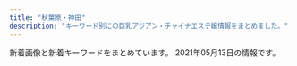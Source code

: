 ```yaml
---
title: "秋葉原・神田"
description: "キーワード別にの巨乳アジアン・チャイナエステ嬢情報をまとめました。"
---
```


新着画像と新着キーワードをまとめています。
2021年05月13日の情報です。

<DmmAffiliateIns />
<KeywordTable
  shops={
    [
    {
        "img_links": [
            "https://yumegokochi1.com/_src/49451690/tel.png",
            "https://yumegokochi1.com/_src/49451710/gettyimages-1124713982.jpg",
            "https://yumegokochi1.com/_src/49451804/9dfc3519-db15-4421-9d5a-72bca41cf758.jpg",
            "https://yumegokochi1.com/_src/49451751/s__37707790.jpg",
            "https://yumegokochi1.com/_src/49801147/1.jpg",
            "https://yumegokochi1.com/_src/49451762/9dfc3519-db15-4421-9d5a-72bca41cf758.jpg",
            "https://yumegokochi1.com/_src/55217503/426fd58b-9de8-45c4-a8e1-43f1d9723af9.jpg",
            "https://yumegokochi1.com/_src/55217509/1195bb54-42ae-4ce1-a948-abcf52be2a7c.jpg",
            "https://yumegokochi1.com/_src/49451712/gettyimages-1124713982.jpg",
            "https://yumegokochi1.com/_src/53271233/hinamatsuri.png",
            "https://yumegokochi1.com/_src/49451739/s__37322773.jpg",
            "https://yumegokochi1.com/_src/55217501/6990384c-3515-4833-8cda-d2f79c2cc75a.jpg",
            "https://yumegokochi1.com/_src/49451694/img20200920141422782540.png",
            "https://yumegokochi1.com/_src/49451725/img20200920211111185467.png",
            "https://yumegokochi1.com/_src/49800727/1.jpg",
            "https://yumegokochi1.com/_src/55217505/2c753258-4b4a-4436-bb01-dddebc1a6933.jpg",
            "https://yumegokochi1.com/_src/55217511/0c95e25e-714f-4694-8eef-4c2b56b7b26d.jpg",
            "https://yumegokochi1.com/_src/49451706/img20200921221149975618.png",
            "https://yumegokochi1.com/_src/49451698/img20200920211111185467.png",
            "https://yumegokochi1.com/_src/55217507/214f3b06-7a93-4435-b67c-653f20247784.jpg",
            "https://yumegokochi1.com/_src/49451708/img20200921221149975618.png",
            "https://yumegokochi1.com/_src/49451714/img20200920211111185467.png",
            "https://yumegokochi1.com/_src/49451704/img20200921221149975618.png"
        ],
        "station": "JR\u79cb\u8449\u539f\u99c5\u662d\u548c\u901a\u308a\u53e3",
        "keywords": {},
        "name": "\u30d1\u30f3\u30c0\u30de\u30c3\u30b5\u30fc\u30b8",
        "url": "https://yumegokochi1.com/"
    },
    {
        "name": "\u5922",
        "url": "http://yume-massage.info/",
        "keywords": {
            "86": 3,
            "C": 20,
            "E": 7,
            "87": 6,
            "88": 3,
            "84": 3,
            "D": 7,
            "85": 2
        },
        "station": "\u6d45\u8349\u6a4b\u99c5",
        "img_links": [
            "http://yume-massage.info/sp/img/tel.jpg",
            "http://yume-massage.info/sp/img/botton.jpg",
            "http://yume-massage.info/sp/img/cam.jpg",
            "http://yume-massage.info/sp/img/time.jpg",
            "http://yume-massage.info/sp/img/s6.jpg",
            "http://yume-massage.info/sp/img/add2.jpg",
            "http://yume-massage.info/img/st4.jpg",
            "http://yume-massage.info/img/r9.jpg",
            "http://yume-massage.info/img/s9.jpg",
            "http://yume-massage.info/img/st6.jpg",
            "http://yume-massage.info/img/s8.jpg",
            "http://yume-massage.info/sp/img/p-10.jpg",
            "http://yume-massage.info/img/s1.jpg",
            "http://yume-massage.info/sp/img/s4.jpg",
            "http://yume-massage.info/img/sta1.jpg",
            "http://yume-massage.info/sp/img/s7.jpg",
            "http://yume-massage.info/img/st06.jpg",
            "http://yume-massage.info/sp/img/s8.jpg",
            "http://yume-massage.info/img/head2.jpg",
            "http://yume-massage.info/sp/img/info.jpg",
            "http://yume-massage.info/img/st1.jpg",
            "http://yume-massage.info/sp/img/pc.jpg",
            "http://yume-massage.info/img/sta6.jpg",
            "http://yume-massage.info/sp/img/s10.jpg",
            "http://yume-massage.info/img/sta7.jpg",
            "http://yume-massage.info/img/s7.jpg",
            "http://yume-massage.info/sp/img/p-6.jpg",
            "http://yume-massage.info/sp/img/t-t.jpg",
            "http://yume-massage.info/img/nos.jpg",
            "http://yume-massage.info/img/st9.jpg",
            "http://yume-massage.info/img/s6.jpg",
            "http://yume-massage.info/sp/img/s1.jpg",
            "http://yume-massage.info/img/kan.jpg",
            "http://yume-massage.info/img/sta9.jpg",
            "http://yume-massage.info/img/xmas.png",
            "http://yume-massage.info/img/head.jpg",
            "http://yume-massage.info/sp/img/pic.jpg",
            "http://yume-massage.info/img/st10.jpg",
            "http://yume-massage.info/img/sta4.jpg",
            "http://yume-massage.info/sp/img/t-s.jpg",
            "http://yume-massage.info/sp/img/kan.jpg",
            "http://yume-massage.info/img/st2.jpg",
            "http://yume-massage.info/img/st3.jpg",
            "http://yume-massage.info/img/st8.jpg",
            "http://yume-massage.info/sp/img/p-9.jpg",
            "http://yume-massage.info/sp/img/t-r.jpg",
            "http://yume-massage.info/sp/img/s9.jpg",
            "http://yume-massage.info/img/mo.png",
            "http://yume-massage.info/sp/img/sys.jpg",
            "http://yume-massage.info/img/sta10.jpg",
            "http://yume-massage.info/sp/img/add.jpg",
            "http://yume-massage.info/sp/img/tit.jpg",
            "http://yume-massage.info/img/s10.jpg",
            "http://yume-massage.info/img/st5.jpg",
            "http://yume-massage.info/sp/img/t-o.jpg",
            "http://yume-massage.info/img/sta8.jpg",
            "http://yume-massage.info/img/st7.jpg",
            "http://yume-massage.info/sp/img/t-a.jpg",
            "http://yume-massage.info/img/botton.jpg",
            "http://yume-massage.info/img/s4.jpg"
        ]
    },
    {
        "station": "JR\u79cb\u8449\u539f\u99c5\u662d\u548c\u901a\u308a\u53e3",
        "name": "\u30e9\u30d6\u30ac\u30fc\u30c7\u30f3",
        "keywords": {
            "85": 2,
            "D": 12,
            "87": 6,
            "88": 2,
            "86": 4
        },
        "url": "http://www.lovegarden-s.info/",
        "img_links": [
            "http://www.lovegarden-s.info/photo/home/4141363521266.jpg",
            "http://www.lovegarden-s.info/photo/201504/1430403080602083079.jpg",
            "http://www.lovegarden-s.info/photo/home/8651455104921.jpg",
            "http://www.lovegarden-s.info/photo/home/9601430403087.jpg",
            "http://www.lovegarden-s.info/photo/201303/13635212582036100355.jpg",
            "http://www.lovegarden-s.info/photo/home/4831576458331.jpg",
            "http://www.lovegarden-s.info/photo/201602/14547356612012610027.jpg",
            "http://www.lovegarden-s.info/img/staff.png",
            "http://www.lovegarden-s.info/img/img2.png",
            "http://www.lovegarden-s.info/img/re2.png",
            "http://www.lovegarden-s.info/photo/201602/1455104915985663806.jpg",
            "http://www.lovegarden-s.info/img/pic_info.png",
            "http://www.lovegarden-s.info/img/top.png",
            "http://www.lovegarden-s.info/photo/home/9871580969716.jpg",
            "http://www.lovegarden-s.info/photo/home/8901454735680.jpg",
            "http://www.lovegarden-s.info/photo/201912/15764583101976861511.jpg",
            "http://www.lovegarden-s.info/img/link.png",
            "http://www.lovegarden-s.info/img/img1.png",
            "http://www.lovegarden-s.info/img/return.png",
            "http://www.lovegarden-s.info/img/info.png",
            "http://www.lovegarden-s.info/photo/202002/1580969705245014003.jpeg",
            "http://www.lovegarden-s.info/photo/202001/15796781601253232552.jpg",
            "http://www.lovegarden-s.info/photo/home/4781579678186.jpg"
        ]
    },
    {
        "name": "\u767e\u5408",
        "station": "JR\u795e\u7530\u99c5\u6771\u53e3",
        "url": "http://yuri.es-relax.info/",
        "keywords": {
            "86": 14,
            "88": 2,
            "D": 12
        },
        "img_links": [
            "http://yuri.es-relax.info/gals/riri1.jpg",
            "http://yuri.es-relax.info/images/info5.jpg",
            "http://yuri.es-relax.info/gals/yuki1.jpg",
            "http://yuri.es-relax.info/images/yuyu1.jpg",
            "http://yuri.es-relax.info/images/nao1.jpg",
            "http://yuri.es-relax.info/images/sayuri1.jpg",
            "http://yuri.es-relax.info/images/bg_header.jpg",
            "http://yuri.es-relax.info/gals/mimi1.jpg",
            "http://yuri.es-relax.info/images/nana1.jpg",
            "http://yuri.es-relax.info/images/hana1.jpg",
            "http://yuri.es-relax.info/images/info3.png"
        ]
    },
    {
        "keywords": {
            "86": 1,
            "C": 9,
            "85": 1,
            "87": 7,
            "88": 4,
            "89": 1,
            "84": 2
        },
        "img_links": [
            "http://genki-morix2.asia/img/st053.jpg",
            "http://genki-morix2.asia/img/a.png",
            "http://genki-morix2.asia/img/sta58.jpg",
            "http://genki-morix2.asia/img/i.png",
            "http://genki-morix2.asia/img/Q.png",
            "http://genki-morix2.asia/img/st019.jpg",
            "http://genki-morix2.asia/img/st24.jpg",
            "http://genki-morix2.asia/img/sta47.jpg",
            "http://genki-morix2.asia/img/st53.jpg",
            "http://genki-morix2.asia/img/st19.jpg",
            "http://genki-morix2.asia/img/sta54.jpg",
            "http://genki-morix2.asia/img/st47.jpg",
            "http://genki-morix2.asia/img/st30.jpg",
            "http://genki-morix2.asia/img/st55.jpg",
            "http://genki-morix2.asia/img/botton.png",
            "http://genki-morix2.asia/img/st54.jpg",
            "http://genki-morix2.asia/img/st58.jpg",
            "http://genki-morix2.asia/img/st16.jpg",
            "http://genki-morix2.asia/img/st52.jpg",
            "http://genki-morix2.asia/img/no-photo-newface.jpg"
        ],
        "name": "\u5143\u6c17\u30e2\u30ea\u30e2\u30ea",
        "url": "http://genki-morix2.asia/",
        "station": "JR\u795e\u7530\u99c5\u6771\u53e3"
    },
    {
        "keywords": {
            "88": 8,
            "86": 10,
            "85": 2,
            "E": 10,
            "87": 4,
            "D": 12,
            "F": 2,
            "C": 30
        },
        "url": "http://chou-massage.work/",
        "name": "\u8776",
        "station": "JR\u795e\u7530\u99c5\u897f\u53e3",
        "img_links": [
            "http://chou-massage.work/sp/img/fla-1.jpg",
            "http://chou-massage.work/img/sta3.jpg",
            "http://chou-massage.work/sp/img/sta3.jpg",
            "http://chou-massage.work/img/mo.png",
            "http://chou-massage.work/img/st14.jpg",
            "http://chou-massage.work/sp/img/st3.jpg",
            "http://chou-massage.work/img/st1.jpg",
            "http://chou-massage.work/sp/img/fla-3.jpg",
            "http://chou-massage.work/img/sta14.jpg",
            "http://chou-massage.work/img/nos.jpg",
            "http://chou-massage.work/img/sta1.jpg",
            "http://chou-massage.work/sp/img/botton.jpg",
            "http://chou-massage.work/sp/img/sta1.jpg",
            "http://chou-massage.work/img/sta12.jpg",
            "http://chou-massage.work/img/st2.jpg",
            "http://chou-massage.work/sp/img/sta16.jpg",
            "http://chou-massage.work/img/sta2.jpg",
            "http://chou-massage.work/sp/img/sta15.jpg",
            "http://chou-massage.work/sp/img/mo.png",
            "http://chou-massage.work/sp/img/fla-2.jpg",
            "http://chou-massage.work/img/fla-3.jpg",
            "http://chou-massage.work/img/st16.jpg",
            "http://chou-massage.work/sp/img/st12.jpg",
            "http://chou-massage.work/sp/img/st4.jpg",
            "http://chou-massage.work/img/st12.jpg",
            "http://chou-massage.work/sp/img/sta4.jpg",
            "http://chou-massage.work/sp/img/st2.jpg",
            "http://chou-massage.work/img/acc.jpg",
            "http://chou-massage.work/img/st3.jpg",
            "http://chou-massage.work/img/sta16.jpg",
            "http://chou-massage.work/img/sta15.jpg",
            "http://chou-massage.work/sp/img/sta2.jpg",
            "http://chou-massage.work/sp/img/st16.jpg",
            "http://chou-massage.work/img/botton.jpg",
            "http://chou-massage.work/img/fla-2.jpg",
            "http://chou-massage.work/sp/img/acc.jpg",
            "http://chou-massage.work/sp/img/sta12.jpg",
            "http://chou-massage.work/sp/img/st15.jpg",
            "http://chou-massage.work/img/fla-1.jpg",
            "http://chou-massage.work/img/sta4.jpg",
            "http://chou-massage.work/sp/img/nos.jpg",
            "http://chou-massage.work/sp/img/st1.jpg",
            "http://chou-massage.work/img/st15.jpg",
            "http://chou-massage.work/img/st4.jpg",
            "http://chou-massage.work/sp/img/sta14.jpg",
            "http://chou-massage.work/sp/img/st14.jpg"
        ]
    },
    {
        "keywords": {
            "E": 7,
            "C": 11,
            "D": 21
        },
        "name": "\u6c34\u306e\u604b",
        "img_links": [
            "https://mizuno-koi.com/wp-content/themes/este/img/top-img01a.png",
            "https://mizuno-koi.com/wp-content/uploads/2019/06/WechatIMG506.jpeg",
            "https://mizuno-koi.com/wp-content/uploads/2021/05/45678976mizunoko.jpg",
            "https://mizuno-koi.com/wp-content/uploads/2019/12/121mizunoko.jpg",
            "https://mizuno-koi.com/wp-content/uploads/2021/03/9876543mizunoko.jpg",
            "https://mizuno-koi.com/wp-content/uploads/2019/04/4567mizunoko.jpg",
            "https://mizuno-koi.com/wp-content/uploads/2020/01/211mizunoko.jpg",
            "https://mizuno-koi.com/wp-content/themes/este/img/tel_header.png",
            "https://mizuno-koi.com/wp-content/uploads/2021/03/32121mizunoko.jpg",
            "https://mizuno-koi.com/wp-content/themes/este/img/top-img02e.png",
            "https://mizuno-koi.com/wp-content/themes/este/img/2.jpg",
            "https://mizuno-koi.com/wp-content/themes/este/img/3.jpg",
            "https://mizuno-koi.com/wp-content/themes/este/img/tel_footer.png",
            "https://mizuno-koi.com/wp-content/themes/este/img/top-img01.png",
            "https://mizuno-koi.com/wp-content/uploads/2021/03/2111mizunoko.jpg",
            "https://mizuno-koi.com/wp-content/uploads/2021/03/WechatIMG485.jpeg",
            "https://mizuno-koi.com/wp-content/uploads/2019/12/21mizunoko.jpg",
            "https://mizuno-koi.com/wp-content/themes/este/img/top-img01b.png",
            "https://mizuno-koi.com/wp-content/themes/este/img/top-img04.png",
            "https://mizuno-koi.com/wp-content/uploads/2019/12/21897mizunoko.jpg",
            "https://mizuno-koi.com/wp-content/uploads/2021/05/897261iyashinoizumi.jpg",
            "https://mizuno-koi.com/wp-content/themes/este/img/4.jpg",
            "https://mizuno-koi.com/wp-content/uploads/2021/05/8761iyashinoizumi.jpg",
            "https://mizuno-koi.com/wp-content/uploads/2019/12/345678976mizunoko.jpg",
            "https://mizuno-koi.com/wp-content/themes/este/img/1.jpg",
            "https://mizuno-koi.com/wp-content/themes/este/img/call.png",
            "https://mizuno-koi.com/wp-content/themes/este/img/top-img03.png"
        ],
        "station": "JR\u795e\u7530\u99c5\u5357\u53e3",
        "url": "https://mizuno-koi.com/"
    },
    {
        "name": "COCORO",
        "url": "http://k-cocoro.co/",
        "keywords": {
            "E": 4,
            "D": 3,
            "G": 1
        },
        "img_links": [
            "http://k-cocoro.co/images/grande.jpg",
            "http://k-cocoro.co/images/right_bottom.png",
            "http://k-cocoro.co/images/g2.jpg",
            "http://k-cocoro.co/images/right_top.png",
            "http://k-cocoro.co/images/news_top.jpg",
            "http://k-cocoro.co/images/shishu_03.jpg",
            "http://k-cocoro.co/images/noimage.jpg",
            "http://k-cocoro.co/images/remo.jpg",
            "http://k-cocoro.co/images/shishu_02.jpg",
            "http://k-cocoro.co/images/tite-magazine.png",
            "http://k-cocoro.co/images/nei_03.png",
            "http://k-cocoro.co/images/pagetop.png",
            "http://k-cocoro.co/images/004.jpg",
            "http://k-cocoro.co/images/mail.png",
            "http://k-cocoro.co/images/shishu_01.jpg",
            "http://k-cocoro.co/images/gg1.jpg",
            "http://k-cocoro.co/images/003.jpg",
            "http://k-cocoro.co/images/girl_01.png",
            "http://k-cocoro.co/images/yu.jpg",
            "http://k-cocoro.co/images/ss.jpg",
            "http://k-cocoro.co/images/s2.jpg",
            "http://k-cocoro.co/images/girl_top.png",
            "http://k-cocoro.co/images/momo.jpg",
            "http://k-cocoro.co/images/girl_03.png",
            "http://k-cocoro.co/images/girlx_top.png",
            "http://k-cocoro.co/images/mya.jpg",
            "http://k-cocoro.co/images/001.jpg",
            "http://k-cocoro.co/images/nei_01.png",
            "http://k-cocoro.co/images/002.jpg",
            "http://k-cocoro.co/images/gg2.jpg",
            "http://k-cocoro.co/images/tite-staff.png"
        ],
        "station": "JR\u795e\u7530\u99c5\u6771\u53e3"
    },
    {
        "station": "JR\u795e\u7530\u99c5\u6771\u53e3",
        "keywords": {
            "85": 3,
            "84": 3,
            "86": 3,
            "83": 3
        },
        "name": "\u7652\u3057\u7a7a\u9593",
        "url": "http://iyashikukan.iyasi.me/",
        "img_links": [
            "http://iyashikukan.iyasi.me/images/staff_bj4.png",
            "http://iyashikukan.iyasi.me/images/top2.jpg",
            "http://iyashikukan.iyasi.me/images/ser3.jpg",
            "http://iyashikukan.iyasi.me/layer/images/top/top_01.jpg",
            "http://iyashikukan.iyasi.me/layer/images/top/top_08.png",
            "http://iyashikukan.iyasi.me/images/info.png",
            "http://iyashikukan.iyasi.me/layer/images/top/top_03.jpg",
            "http://iyashikukan.iyasi.me/images/s_info.png",
            "http://iyashikukan.iyasi.me/images/staff_01.jpg",
            "http://iyashikukan.iyasi.me/layer/images/top/top_02.jpg",
            "http://iyashikukan.iyasi.me/images/wenzi-staff.png",
            "http://iyashikukan.iyasi.me/layer/images/top/top_06.jpg",
            "http://iyashikukan.iyasi.me/images/ser1.jpg",
            "http://iyashikukan.iyasi.me/images/s_service.png",
            "http://iyashikukan.iyasi.me/images/1.jpg",
            "http://iyashikukan.iyasi.me/images/staff_06.jpg",
            "http://iyashikukan.iyasi.me/images/top1.jpg",
            "http://iyashikukan.iyasi.me/layer/images/top/top_04.jpg",
            "http://iyashikukan.iyasi.me/layer/images/top/top_05.jpg",
            "http://iyashikukan.iyasi.me/images/staff_04.jpg",
            "http://iyashikukan.iyasi.me/images/ser4.jpg",
            "http://iyashikukan.iyasi.me/images/staff_bj1.png",
            "http://iyashikukan.iyasi.me/images/staff_03.jpg",
            "http://iyashikukan.iyasi.me/layer/images/top.jpg",
            "http://iyashikukan.iyasi.me/images/ser2.jpg",
            "http://iyashikukan.iyasi.me/images/staff_02.jpg"
        ]
    },
    {
        "img_links": [
            "http://belire.este.work/tel.png",
            "http://belire.este.work/nav-003.png",
            "http://belire.este.work/2/uploadimg/1610605808.jpg",
            "http://belire.este.work/2/uploadimg/1610605582.jpg",
            "http://belire.este.work/nav-005.png",
            "http://belire.este.work/2/uploadimg/1615207989.jpeg",
            "http://belire.este.work/2/uploadimg/1610605371.jpg",
            "http://belire.este.work/2/uploadimg/1610605467.jpg",
            "http://belire.este.work/2/uploadimg/1610605976.jpg",
            "http://belire.este.work/2/uploadimg/1610605548.jpg",
            "http://belire.este.work/2/uploadimg/1610605781.jpg",
            "http://belire.este.work/2/uploadimg/1610605327.jpg",
            "http://belire.este.work/2/uploadimg/1610605742.jpg",
            "http://belire.este.work/2/uploadimg/1610605615.jpg",
            "http://belire.este.work/2/uploadimg/1610605894.jpg",
            "http://belire.este.work/nav-001.png",
            "http://belire.este.work/nav-002.png",
            "http://belire.este.work/2/uploadimg/1610605503.jpg",
            "http://belire.este.work/2/uploadimg/1617950122.jpg",
            "http://belire.este.work/2/uploadimg/1610605644.jpg",
            "http://belire.este.work/nav-004.png",
            "http://belire.este.work/no.png",
            "http://belire.este.work/s.jpg",
            "http://belire.este.work/2/uploadimg/1615208613.jpg",
            "http://belire.este.work/nav-006.png"
        ],
        "name": "BELIRE \uff5e\u30d9\u30ea\u30fc\u30eb\uff5e",
        "url": "http://belire.este.work/",
        "station": "JR\u79cb\u8449\u539f\u99c5\u662d\u548c\u901a\u308a\u53e3",
        "keywords": {
            "D": 13,
            "G": 1,
            "C": 1,
            "83": 1,
            "86": 14,
            "98": 1,
            "\u30bb\u30af\u30b7\u30fc": 1
        }
    },
    {
        "keywords": {
            "84": 2,
            "E": 5,
            "85": 5,
            "C": 2,
            "87": 6,
            "88": 2,
            "86": 14,
            "D": 22
        },
        "url": "http://kaede.tyo.cm/",
        "station": "JR\u795e\u7530\u99c5\u6771\u53e3",
        "name": "\u604b\u306e\u82b1",
        "img_links": [
            "http://kaede.tyo.cm/photos/sites/15/2017/04/st4.jpg",
            "http://kaede.tyo.cm/images/mobile.png",
            "http://kaede.tyo.cm/photos/sites/15/2018/12/2018122811325315.jpg",
            "http://kaede.tyo.cm/photos/sites/15/2018/12/2018122510562151.jpg",
            "http://kaede.tyo.cm/images/n1.jpg",
            "http://kaede.tyo.cm/photos/sites/15/2018/06/2018060802410544.jpg",
            "http://kaede.tyo.cm/photos/sites/15/2017/05/1.jpg",
            "http://kaede.tyo.cm/photos/sites/15/2019/07/2019072310543855.jpg",
            "http://kaede.tyo.cm/photos/sites/15/2018/07/201807050359241.jpg",
            "http://kaede.tyo.cm/images/n3.png",
            "http://kaede.tyo.cm/photos/sites/15/2019/09/2019092410360674.jpg",
            "http://kaede.tyo.cm/photos/sites/15/2019/07/2019072218445895.jpg",
            "http://kaede.tyo.cm/photos/sites/15/2017/12/2017121802123582.jpg",
            "http://kaede.tyo.cm/photos/sites/15/2017/04/8.jpg",
            "http://kaede.tyo.cm/photos/sites/15/2017/05/10.jpg",
            "http://kaede.tyo.cm/images/room2.jpg",
            "http://kaede.tyo.cm/photos/sites/15/2019/08/201908021145272.jpg",
            "http://kaede.tyo.cm/photos/sites/15/2018/09/2018090301232862.jpg",
            "http://kaede.tyo.cm/photos/sites/15/2019/11/2019110102312566.jpg",
            "http://kaede.tyo.cm/photos/sites/15/2018/07/2018071202180120.jpg",
            "http://kaede.tyo.cm/photos/sites/15/2019/11/2019110102312976.jpg",
            "http://kaede.tyo.cm/photos/sites/15/2018/10/2018101210462259.jpg",
            "http://kaede.tyo.cm/images/room1.jpg",
            "http://kaede.tyo.cm/images/s1.png",
            "http://kaede.tyo.cm/photos/sites/15/2018/12/2018122110282270.jpg",
            "http://kaede.tyo.cm/photos/sites/15/2020/03/2020031613344696.jpg",
            "http://kaede.tyo.cm/photos/sites/15/2018/12/2018122510575438.jpg",
            "http://kaede.tyo.cm/photos/sites/15/2017/04/03.jpg",
            "http://kaede.tyo.cm/photos/sites/15/2018/03/2018032208244424.jpg",
            "http://kaede.tyo.cm/photos/sites/15/2017/05/05.jpg",
            "http://kaede.tyo.cm/images/s_pick.png",
            "http://kaede.tyo.cm/photos/sites/15/2019/01/2019012110352218.jpg",
            "http://kaede.tyo.cm/photos/sites/15/2018/09/2018092310253191.jpg",
            "http://kaede.tyo.cm/images/room3.jpg",
            "http://kaede.tyo.cm/images/room4.jpg",
            "http://kaede.tyo.cm/photos/sites/15/2020/08/2020081913203996.jpg",
            "http://kaede.tyo.cm/photos/sites/15/2019/08/201908031036100.jpg",
            "http://kaede.tyo.cm/images/s_news.png",
            "http://kaede.tyo.cm/images/top.png",
            "http://kaede.tyo.cm/photos/sites/15/2017/03/298510852981895493.jpg",
            "http://kaede.tyo.cm/photos/sites/15/2017/11/2017112902394723.jpg",
            "http://kaede.tyo.cm/photos/sites/15/2019/05/2019051510502494.jpg",
            "http://kaede.tyo.cm/photos/sites/15/2018/07/2018070602462928.jpg",
            "http://kaede.tyo.cm/photos/sites/15/2018/01/2018013009203349.jpg",
            "http://kaede.tyo.cm/photos/sites/15/2018/03/2018031401333199.jpg",
            "http://kaede.tyo.cm/photos/sites/15/2017/07/\u5fae\u4fe1\u56fe\u7247_20170731133036.jpg",
            "http://kaede.tyo.cm/photos/sites/15/2018/04/2018042103445537.jpg",
            "http://kaede.tyo.cm/images/s_staff.jpg",
            "http://kaede.tyo.cm/images/s3.png",
            "http://kaede.tyo.cm/photos/sites/15/2018/05/2018052602053211.jpg"
        ]
    },
    {
        "keywords": {
            "85": 1,
            "F": 1,
            "86": 4,
            "C": 19,
            "D": 10,
            "87": 5,
            "84": 1
        },
        "url": "http://x-akb.info/",
        "name": "AKB",
        "station": "JR\u6d45\u8349\u6a4b\u99c5\u6771\u53e3",
        "img_links": [
            "http://x-akb.info/img/p-49.jpg",
            "http://x-akb.info/img/st0035.jpg",
            "http://x-akb.info/img/p-44.jpg",
            "http://x-akb.info/img/p-46.jpg",
            "http://asakusabashi.analytics.qlook.net/counter.png",
            "http://x-akb.info/img/p-36.jpg",
            "http://x-akb.info/img/p-35.jpg",
            "http://x-akb.info/img/st44.jpg",
            "http://x-akb.info/img/st34.jpg",
            "http://x-akb.info/img/t1.jpg",
            "http://x-akb.info/img/st42.jpg",
            "http://x-akb.info/img/st043.jpg",
            "http://x-akb.info/img/nos.jpg",
            "http://x-akb.info/img/p-43.jpg",
            "http://x-akb.info/img/st35.jpg",
            "http://x-akb.info/img/p-50.jpg",
            "http://x-akb.info/img/st035.jpg",
            "http://x-akb.info/img/t3.jpg",
            "http://x-akb.info/img/bottom.png",
            "http://x-akb.info/img/st40.jpg",
            "http://x-akb.info/img/st46.jpg",
            "http://x-akb.info/img/st36.jpg",
            "http://x-akb.info/img/st45.jpg",
            "http://x-akb.info/img/p-42.jpg",
            "http://x-akb.info/img/p-45.jpg",
            "http://x-akb.info/img/st0043.jpg",
            "http://x-akb.info/img/p-34.jpg",
            "http://x-akb.info/img/st50.jpg",
            "http://x-akb.info/img/t2.jpg",
            "http://x-akb.info/img/p-40.jpg",
            "http://x-akb.info/img/st49.jpg",
            "http://x-akb.info/img/mo.png"
        ]
    },
    {
        "station": "JR\u79cb\u8449\u539f\u99c5\u662d\u548c\u901a\u308a\u53e3",
        "url": "http://xn--vckg5a9gugx77p8s4b.biz/",
        "img_links": [
            "http://xn--vckg5a9gugx77p8s4b.biz/images/cg101.jpg",
            "http://xn--vckg5a9gugx77p8s4b.biz/images/m40.jpg",
            "http://xn--vckg5a9gugx77p8s4b.biz/images/t4.jpg",
            "http://xn--vckg5a9gugx77p8s4b.biz/images/ltb.jpg",
            "http://xn--vckg5a9gugx77p8s4b.biz/images/cg07.jpg",
            "http://xn--vckg5a9gugx77p8s4b.biz/images/t2.jpg",
            "http://xn--vckg5a9gugx77p8s4b.biz/images/lab.jpg",
            "http://xn--vckg5a9gugx77p8s4b.biz/images/t3.jpg",
            "http://xn--vckg5a9gugx77p8s4b.biz/images/cg10.jpg",
            "http://xn--vckg5a9gugx77p8s4b.biz/images/top.jpg",
            "http://xn--vckg5a9gugx77p8s4b.biz/images/cg09.jpg",
            "http://xn--vckg5a9gugx77p8s4b.biz/images/cg06.jpg",
            "http://xn--vckg5a9gugx77p8s4b.biz/images/cg08.jpg",
            "http://xn--vckg5a9gugx77p8s4b.biz/images/m50.jpg",
            "http://xn--vckg5a9gugx77p8s4b.biz/images/line.png",
            "http://xn--vckg5a9gugx77p8s4b.biz/images/m20.jpg",
            "http://xn--vckg5a9gugx77p8s4b.biz/images/rot.jpg",
            "http://xn--vckg5a9gugx77p8s4b.biz/images/cg051.jpg",
            "http://xn--vckg5a9gugx77p8s4b.biz/images/cg091.jpg",
            "http://xn--vckg5a9gugx77p8s4b.biz/images/cg031.jpg",
            "http://xn--vckg5a9gugx77p8s4b.biz/images/cg01.jpg",
            "http://xn--vckg5a9gugx77p8s4b.biz/images/cg04.jpg",
            "http://xn--vckg5a9gugx77p8s4b.biz/images/m30.jpg",
            "http://xn--vckg5a9gugx77p8s4b.biz/images/ret1.jpg",
            "http://xn--vckg5a9gugx77p8s4b.biz/images/fla.jpg",
            "http://xn--vckg5a9gugx77p8s4b.biz/images/cg021.jpg",
            "http://xn--vckg5a9gugx77p8s4b.biz/images/cg03.jpg",
            "http://xn--vckg5a9gugx77p8s4b.biz/images/t5.jpg",
            "http://xn--vckg5a9gugx77p8s4b.biz/images/act.jpg",
            "http://xn--vckg5a9gugx77p8s4b.biz/images/ret.jpg",
            "http://xn--vckg5a9gugx77p8s4b.biz/images/cg081.jpg",
            "http://xn--vckg5a9gugx77p8s4b.biz/images/t1.jpg",
            "http://xn--vckg5a9gugx77p8s4b.biz/images/cg041.jpg",
            "http://xn--vckg5a9gugx77p8s4b.biz/images/cg02.jpg",
            "http://xn--vckg5a9gugx77p8s4b.biz/images/cg05.jpg",
            "http://xn--vckg5a9gugx77p8s4b.biz/images/m60.jpg",
            "http://xn--vckg5a9gugx77p8s4b.biz/images/no.png",
            "http://xn--vckg5a9gugx77p8s4b.biz/images/m10.jpg",
            "http://xn--vckg5a9gugx77p8s4b.biz/images/cg061.jpg"
        ],
        "name": "\u82b1\u6c34\u6728",
        "keywords": {
            "88": 3,
            "F": 2,
            "86": 6,
            "87": 1,
            "G": 1,
            "D": 2,
            "E": 5
        }
    },
    {
        "img_links": [
            "http://www.asakusabashi-est.xyz/images/staff/4/3.jpg",
            "http://www.asakusabashi-est.xyz/images/nav/lanmu-t-sys.jpg",
            "http://www.asakusabashi-est.xyz/images/top/t2.jpg",
            "http://www.asakusabashi-est.xyz/images/nav/lanmu-t-job.jpg",
            "http://www.asakusabashi-est.xyz/images/staff/akira.jpg",
            "http://www.asakusabashi-est.xyz/images/staff/4/4.jpg",
            "http://www.asakusabashi-est.xyz/images/sys/lanmu-zi-s7.png",
            "http://www.asakusabashi-est.xyz/images/shop/zi3.png",
            "http://www.asakusabashi-est.xyz/images/shop/zi2.png",
            "http://www.asakusabashi-est.xyz/images/index-aridel_20.jpg",
            "http://www.asakusabashi-est.xyz/images/staff/4/2.jpg",
            "http://www.asakusabashi-est.xyz/images/idnex-down/index-down-if_03.jpg",
            "http://www.asakusabashi-est.xyz/images/idnex-down/index-down-if_07.jpg",
            "http://www.asakusabashi-est.xyz/images/index-aridel_24.jpg",
            "http://www.asakusabashi-est.xyz/images/top/t3.png",
            "http://www.asakusabashi-est.xyz/images/idnex-down/index-down-if_05.jpg",
            "http://www.asakusabashi-est.xyz/images/nav/lanmu-t-st.jpg",
            "http://www.asakusabashi-est.xyz/images/index-aridel_02.jpg",
            "http://www.asakusabashi-est.xyz/images/staff/6.jpg",
            "http://www.asakusabashi-est.xyz/images/shop/zi4.png",
            "http://www.asakusabashi-est.xyz/images/index-aridel_07.jpg",
            "http://www.asakusabashi-est.xyz/images/top/t3.jpg",
            "http://www.asakusabashi-est.xyz/images/idnex-down/index-down-if_12.jpg",
            "http://www.asakusabashi-est.xyz/images/staff/2/moro/moro.jpg",
            "http://www.asakusabashi-est.xyz/images/index-aridel_10.jpg",
            "http://www.asakusabashi-est.xyz/images/shop/zi.png",
            "http://www.asakusabashi-est.xyz/images/index-aridel_18.jpg"
        ],
        "name": "Oualia\u30fb\u30af\u30aa\u30ea\u30a2",
        "url": "http://www.asakusabashi-est.xyz/",
        "station": "JR\u6d45\u8349\u6a4b\u99c5\u6771\u53e3",
        "keywords": {
            "84": 1
        }
    },
    {
        "station": "JR\u795e\u7530\u99c5\u897f\u53e3",
        "img_links": [
            "https://kanda-on.work/images/st/st_yuki.jpg",
            "https://kanda-on.work/images/st/st_yuzuki.jpg",
            "https://kanda-on.work/images/st/st_ako.jpg",
            "https://kanda-on.work/images/st/st_natsuko.jpg",
            "https://kanda-on.work/images/top_campaign_bottom.jpg",
            "https://kanda-on.work/images/st/st_maya.jpg",
            "https://kanda-on.work/images/st/st_moe.jpg",
            "https://kanda-on.work/images/st/st_mika.jpg",
            "https://kanda-on.work/images/st/st_yuri.jpg",
            "https://kanda-on.work/images/st/st_miki.jpg",
            "https://kanda-on.work/images/st/st_mina.jpg",
            "https://kanda-on.work/images/st/st_akira.jpg",
            "https://kanda-on.work/images/st/st_mika2.jpg",
            "https://kanda-on.work/images/st/st_kana.jpg",
            "https://kanda-on.work/images/top2.png",
            "https://kanda-on.work/images/top.png",
            "https://kanda-on.work/images/st/st_haruka.jpg",
            "https://kanda-on.work/images/st/st_lemon.jpg",
            "https://kanda-on.work/images/st/st_sakura.jpg",
            "https://kanda-on.work/images/st/st_koko.jpg",
            "https://kanda-on.work/images/st/st_yuumi.jpg",
            "https://kanda-on.work/images/st/st_rara2.jpg",
            "https://kanda-on.work/images/st/st_rara.jpg",
            "https://kanda-on.work/images/st/st_kiki.jpg",
            "https://kanda-on.work/images/st/st_ruru.jpg",
            "https://kanda-on.work/images/top_campaign.jpg",
            "https://kanda-on.work/images/st/st_akari.jpg",
            "https://kanda-on.work/images/st/st_kaori.jpg",
            "https://kanda-on.work/images/st/st_rio.jpg",
            "https://kanda-on.work/images/st/st_arisa.jpg"
        ],
        "keywords": {
            "C": 33,
            "\u4e73": 5,
            "\u5de8\u4e73": 5,
            "F": 28
        },
        "url": "https://kanda-on.work/",
        "name": "\u6e29"
    },
    {
        "img_links": [
            "http://gakuenadmin.jpest.net/uploads/2021/04/2021042704423988.jpeg",
            "http://gakuenadmin.jpest.net/uploads/2021/04/2021042704442715-e1619498692111.jpeg",
            "http://gakuenadmin.jpest.net/uploads/2021/05/2021051012500188-e1620651010964.jpeg",
            "http://gakuenadmin.jpest.net/uploads/2020/11/2020111905143846-e1619439547290.jpeg",
            "http://gakuenadmin.jpest.net/uploads/2020/11/g4.jpg",
            "http://gakuenadmin.jpest.net/uploads/2021/03/2021031909080778-e1616144896573.jpeg",
            "http://gakuenadmin.jpest.net/uploads/2021/05/2021051012493374-e1620650985115.jpeg",
            "http://gakuen.jpest.net/images/tel.png",
            "http://gakuenadmin.jpest.net/uploads/2020/11/202011170741460-e1613281451949.jpg",
            "http://gakuenadmin.jpest.net/uploads/2021/05/2021051012490765-e1620650958463.jpeg",
            "http://gakuenadmin.jpest.net/uploads/2020/11/2020111905172382.jpeg",
            "http://gakuenadmin.jpest.net/uploads/2021/02/2021021405363587.jpeg",
            "http://gakuen.jpest.net/images/c4.jpg",
            "http://gakuen.jpest.net/images/c10.jpg",
            "http://gakuenadmin.jpest.net/uploads/2021/03/2021033114512260-e1617202292946.jpeg",
            "http://gakuen.jpest.net/images/c5.jpg",
            "http://gakuen.jpest.net/images/c9.jpg",
            "http://gakuenadmin.jpest.net/uploads/2021/03/2021032214491843-e1616424582330.jpeg",
            "http://gakuenadmin.jpest.net/uploads/2021/01/2021013104094765.jpg",
            "http://gakuen.jpest.net/images/c3.jpg",
            "http://gakuenadmin.jpest.net/uploads/2020/11/2020111707403491.jpg",
            "http://gakuenadmin.jpest.net/uploads/2021/03/2021032109395478-e1616319941987.jpeg",
            "http://gakuen.jpest.net/images/c7.jpg",
            "http://gakuenadmin.jpest.net/uploads/2021/03/2021033114505441-e1617202263341.jpeg",
            "http://gakuenadmin.jpest.net/uploads/2021/04/2021042704474970.jpeg",
            "http://gakuen.jpest.net/images/c8.jpg",
            "http://gakuen.jpest.net/images/c6.jpg",
            "http://gakuen.jpest.net/images/c1.jpg",
            "http://gakuenadmin.jpest.net/uploads/2021/01/2021013104085726.jpg",
            "http://gakuen.jpest.net/images/c2.jpg"
        ],
        "keywords": {
            "88": 1,
            "85": 2,
            "E": 1,
            "F": 1,
            "89": 2,
            "C": 2
        },
        "url": "http://gakuen.jpest.net/",
        "name": "\u5c11\u5973\u5b66\u5712",
        "station": "JR\u79cb\u8449\u539f\u99c5\u662d\u548c\u901a\u308a\u53e3"
    },
    {
        "img_links": [
            "http://refresh-salon.tokyo/images/st/st_saya.jpg",
            "http://refresh-salon.tokyo/images/st/st_mariko.jpg",
            "http://refresh-salon.tokyo/images/st/st_rin.jpg",
            "http://refresh-salon.tokyo/images/st/st_yuuna.jpg",
            "http://refresh-salon.tokyo/images/st/st_mei.jpg",
            "http://refresh-salon.tokyo/images/st/st_anna.jpg",
            "http://refresh-salon.tokyo/images/st/st_momo.jpg",
            "http://refresh-salon.tokyo/images/st/st_aiko.jpg",
            "http://refresh-salon.tokyo/images/st/st_koko.jpg",
            "http://refresh-salon.tokyo/images/topimage/main2.jpg",
            "http://refresh-salon.tokyo/images/st/st_risa.jpg",
            "http://refresh-salon.tokyo/images/st/st_nana.jpg",
            "http://refresh-salon.tokyo/images/st/st_junko.jpg",
            "http://refresh-salon.tokyo/images/st/st_miya.jpg",
            "http://refresh-salon.tokyo/images/st/st_miko.jpg"
        ],
        "name": "\u3082\u307f\u697d",
        "keywords": {
            "F": 4,
            "\u4e73": 4,
            "C": 41,
            "E": 5,
            "G": 4,
            "\u80f8": 3,
            "D": 18,
            "\u5de8\u4e73": 2
        },
        "station": "JR\u795e\u7530\u99c5\u897f\u53e3",
        "url": "http://refresh-salon.tokyo/"
    },
    {
        "keywords": {
            "\u80f8": 1,
            "E": 3,
            "\u5de8\u4e73": 1,
            "G": 3,
            "F": 11,
            "\u4e73": 4,
            "D": 9,
            "\u7206\u4e73": 3,
            "C": 18
        },
        "url": "http://esute-kanda.tokyo/",
        "station": "\u795e\u7530\u99c5\u897f\u53e3",
        "name": "\u8336\u8336",
        "img_links": [
            "http://esute-kanda.tokyo/images/st/st_riri.jpg",
            "http://esute-kanda.tokyo/images/st/st_jennie.jpg",
            "http://esute-kanda.tokyo/images/st/st_kokona.jpg",
            "http://esute-kanda.tokyo/images/st/st_jennie2.jpg",
            "http://esute-kanda.tokyo/images/top.png",
            "http://esute-kanda.tokyo/images/st/st_mariko.jpg",
            "http://esute-kanda.tokyo/images/st/st_sara.jpg",
            "http://esute-kanda.tokyo/images/st/st_momo.jpg",
            "http://esute-kanda.tokyo/images/st/st_moka.jpg",
            "http://esute-kanda.tokyo/images/st/st_yuuka.jpg",
            "http://esute-kanda.tokyo/images/st/st_sakura.jpg",
            "http://esute-kanda.tokyo/images/access/ac_photo.jpg",
            "http://esute-kanda.tokyo/images/st/st_ryo.jpg",
            "http://esute-kanda.tokyo/images/st/st_ayaka.jpg",
            "http://esute-kanda.tokyo/images/st/st_yuki.jpg",
            "http://esute-kanda.tokyo/images/top2.png",
            "http://esute-kanda.tokyo/images/st/st_mitsu.jpg",
            "http://esute-kanda.tokyo/images/st/st_nanami.jpg",
            "http://esute-kanda.tokyo/images/st/st_natsu.jpg",
            "http://esute-kanda.tokyo/images/st/st_rui2.jpg",
            "http://esute-kanda.tokyo/images/st/st_mao.jpg",
            "http://esute-kanda.tokyo/images/st/st_riko.jpg",
            "http://esute-kanda.tokyo/images/st/st_neko.jpg",
            "http://esute-kanda.tokyo/images/st/st_yaya.jpg",
            "http://esute-kanda.tokyo/images/st/st_ran.jpg",
            "http://esute-kanda.tokyo/images/st/st_suzu.jpg",
            "http://esute-kanda.tokyo/images/st/st_kanon.jpg",
            "http://esute-kanda.tokyo/images/st/st_yuyu.jpg"
        ]
    },
    {
        "img_links": [
            "http://www.kien-es.info/images/sm.jpg",
            "http://www.kien-es.info/sp/img/kumi1.jpg",
            "http://www.kien-es.info/images/interior_t.jpg",
            "http://www.kien-es.info/img/kaori1.jpg",
            "http://www.kien-es.info/images/info.jpg",
            "http://www.kien-es.info/sp/menu/staff.jpg",
            "http://www.kien-es.info/sp/images/9.jpg",
            "http://www.kien-es.info/img/kumi.png",
            "http://www.kien-es.info/images/int1.jpg",
            "http://www.kien-es.info/sp/staff/kumi.png",
            "http://www.kien-es.info/sp/images/news.jpg",
            "http://www.kien-es.info/images/sys2.jpg",
            "http://www.kien-es.info/images/11.jpg",
            "http://www.kien-es.info/images/int2.jpg",
            "http://www.kien-es.info/sp/images/rec.jpg",
            "http://www.kien-es.info/images/head.jpg",
            "http://www.kien-es.info/img/haruka.png",
            "http://www.kien-es.info/images/3.jpg",
            "http://www.kien-es.info/sp/img/emi2.jpg",
            "http://www.kien-es.info/sp/img/kara2.jpg",
            "http://www.kien-es.info/images/sys1.jpg",
            "http://www.kien-es.info/sp/images/info_t.jpg",
            "http://www.kien-es.info/images/2.jpg",
            "http://www.kien-es.info/sp/images/footer.png",
            "http://www.kien-es.info/sp/images/sys1.jpg",
            "http://www.kien-es.info/sp/images/int2.png",
            "http://www.kien-es.info/img/emi1.jpg",
            "http://www.kien-es.info/sp/images/1.jpg",
            "http://www.kien-es.info/img/emi.png",
            "http://www.kien-es.info/sp/staff/kara.png",
            "http://www.kien-es.info/images/10.jpg",
            "http://www.kien-es.info/sp/images/6.jpg",
            "http://www.kien-es.info/sp/images/sys3.jpg",
            "http://www.kien-es.info/sp/images/info.png",
            "http://www.kien-es.info/img/kumi2.jpg",
            "http://www.kien-es.info/images/staff_t.jpg",
            "http://www.kien-es.info/sp/img/emi1.jpg",
            "http://www.kien-es.info/sp/staff/emi.png",
            "http://www.kien-es.info/sp/staff/haruka.png",
            "http://www.kien-es.info/sp/images/interior_t.jpg",
            "http://www.kien-es.info/sp/img/yumi1.jpg",
            "http://www.kien-es.info/sp/img/kara1.jpg",
            "http://www.kien-es.info/sp/images/sys4.png",
            "http://www.kien-es.info/sp/images/ac3.png",
            "http://www.kien-es.info/sp/images/sys2.jpg",
            "http://www.kien-es.info/images/1.jpg",
            "http://www.kien-es.info/sp/images/head.jpg",
            "http://www.kien-es.info/img/kaori.png",
            "http://www.kien-es.info/sp/images/8.jpg",
            "http://www.kien-es.info/images/9.jpg",
            "http://www.kien-es.info/img/kumi1.jpg",
            "http://www.kien-es.info/images/4.jpg",
            "http://www.kien-es.info/img/kara1.jpg",
            "http://www.kien-es.info/sp/images/tel.jpg",
            "http://www.kien-es.info/sp/images/staff_t.jpg",
            "http://www.kien-es.info/images/rem.png",
            "http://www.kien-es.info/images/mobile.jpg",
            "http://www.kien-es.info/images/news.jpg",
            "http://www.kien-es.info/images/14.jpg",
            "http://www.kien-es.info/images/12.jpg",
            "http://www.kien-es.info/img/kara.png",
            "http://www.kien-es.info/sp/menu/top.jpg",
            "http://www.kien-es.info/sp/staff/yumi.png",
            "http://www.kien-es.info/sp/img/kumi2.jpg",
            "http://www.kien-es.info/sp/images/int1.jpg",
            "http://www.kien-es.info/sp/images/3.jpg",
            "http://www.kien-es.info/sp/images/ac1.jpg",
            "http://www.kien-es.info/sp/images/ac2.png",
            "http://www.kien-es.info/sp/img/haruka1.jpg",
            "http://www.kien-es.info/img/haruka1.jpg",
            "http://www.kien-es.info/img/kara2.jpg",
            "http://www.kien-es.info/sp/images/newsb.png"
        ],
        "keywords": {
            "85": 2,
            "C": 2,
            "87": 2,
            "86": 1,
            "D": 3
        },
        "station": "JR\u79cb\u8449\u539f\u99c5\u96fb\u6c17\u8857\u53e3",
        "url": "http://www.kien-es.info/",
        "name": "\u5947\u7e01\uff5e\u304d\u3048\u3093\uff5e"
    },
    {
        "station": "JR\u79cb\u8449\u539f\u99c5\u662d\u548c\u901a\u308a\u53e3",
        "keywords": {
            "D": 2,
            "C": 17,
            "87": 1,
            "85": 4,
            "86": 3
        },
        "name": "\u96a0\u308c\u5bb6",
        "url": "http://jasmine-massage.info/",
        "img_links": [
            "http://jasmine-massage.info/img/botton.jpg",
            "http://jasmine-massage.info/img/st212.jpg",
            "http://jasmine-massage.info/img/s213.jpg",
            "http://jasmine-massage.info/i/img/sta214.jpg",
            "http://jasmine-massage.info/img/head.jpg",
            "http://jasmine-massage.info/img/st213.jpg",
            "http://jasmine-massage.info/img/s211.jpg",
            "http://jasmine-massage.info/img/sta211.jpg",
            "http://jasmine-massage.info/img/sta214.jpg",
            "http://jasmine-massage.info/i/img/r4.jpg",
            "http://jasmine-massage.info/i/img/r3.jpg",
            "http://jasmine-massage.info/img/st211.jpg",
            "http://jasmine-massage.info/img/sta212.jpg",
            "http://jasmine-massage.info/i/img/r1.jpg",
            "http://jasmine-massage.info/img/s214.jpg",
            "http://jasmine-massage.info/img/mo.png",
            "http://jasmine-massage.info/img/nos.jpg",
            "http://jasmine-massage.info/i/img/r2.jpg",
            "http://jasmine-massage.info/i/img/sta211.jpg",
            "http://jasmine-massage.info/img/s212.jpg",
            "http://jasmine-massage.info/i/img/st211.jpg",
            "http://jasmine-massage.info/i/img/sta213.jpg",
            "http://jasmine-massage.info/img/sta213.jpg",
            "http://jasmine-massage.info/img/st214.jpg",
            "http://jasmine-massage.info/i/img/sta212.jpg",
            "http://jasmine-massage.info/img/sj.jpg"
        ]
    },
    {
        "img_links": [
            "http://yudokoro.xyz/images/header_main_visual3.jpg",
            "http://yudokoro.xyz/images/st/st_maya.jpg",
            "http://yudokoro.xyz/images/concept.jpg",
            "http://yudokoro.xyz/images/st/st_hime.jpg",
            "http://yudokoro.xyz/images/st/st_yumi.jpg",
            "http://yudokoro.xyz/images/st/st_yaya.jpg",
            "http://yudokoro.xyz/images/st/st_koko.jpg",
            "http://yudokoro.xyz/images/st/st_momoka.jpg",
            "http://yudokoro.xyz/images/st/st_mimi.jpg",
            "http://yudokoro.xyz/images/news_image.jpg",
            "http://yudokoro.xyz/images/st/st_ai.jpg",
            "http://yudokoro.xyz/images/st/st_miro.jpg",
            "http://yudokoro.xyz/images/st/st_ao.jpg",
            "http://yudokoro.xyz/images/header_main_visual2.jpg",
            "http://yudokoro.xyz/images/header_main_visual1.jpg",
            "http://yudokoro.xyz/images/st/st_yuyu.jpg",
            "http://yudokoro.xyz/images/campaign.jpg",
            "http://yudokoro.xyz/images/st/st_narumi.jpg",
            "http://yudokoro.xyz/images/st/st_miho.jpg",
            "http://yudokoro.xyz/images/st/st_yui.jpg",
            "http://yudokoro.xyz/images/header_img.png",
            "http://yudokoro.xyz/images/st/st_rena.jpg",
            "http://yudokoro.xyz/images/st/st_rara.jpg"
        ],
        "keywords": {
            "F": 26,
            "D": 286,
            "G": 26,
            "E": 26,
            "C": 52
        },
        "station": "JR\u795e\u7530\u99c5\u5317\u53e3",
        "name": "\u7652\u51e6\uff5e\u3086\u3069\u3053\u308d",
        "url": "http://yudokoro.xyz/"
    },
    {
        "url": "http://nene-kanda.net/index.html",
        "img_links": [
            "http://nene-kanda.net/images/st/st_saki.jpg",
            "http://nene-kanda.net/images/st/st_mie.jpg",
            "http://nene-kanda.net/images/st/st_ruru.jpg",
            "http://nene-kanda.net/images/share/tel.png",
            "http://nene-kanda.net/images/st/st_miki.jpg",
            "http://nene-kanda.net/images/st/st_mimi.jpg",
            "http://nene-kanda.net/images/topimage/topimage.jpg",
            "http://nene-kanda.net/images/3.jpg",
            "http://nene-kanda.net/images/share/pagetop.png",
            "http://nene-kanda.net/images/st/st_rumi.jpg",
            "http://nene-kanda.net/images/share/sptel.png",
            "http://nene-kanda.net/images/st/st_mirei.jpg",
            "http://nene-kanda.net/images/1.jpg",
            "http://nene-kanda.net/images/2.jpg",
            "http://nene-kanda.net/images/4.jpg",
            "http://nene-kanda.net/images/topimage/subimage.jpg",
            "http://nene-kanda.net/images/st/st_hitomi.jpg",
            "http://nene-kanda.net/images/st/st_mao.jpg"
        ],
        "keywords": {
            "C": 43,
            "E": 4,
            "D": 15,
            "F": 4
        },
        "name": "NeNe\uff5e\u30cd\u30cd\uff5e",
        "station": "JR\u795e\u7530\u99c5\u5317\u53e3"
    },
    {
        "keywords": {
            "89": 1,
            "D": 2,
            "88": 2,
            "C": 3,
            "87": 2,
            "90": 1
        },
        "name": "\u795e\u7530\u5b66\u5712",
        "url": "http://junpu.jpest.net/",
        "img_links": [
            "http://junpuadmin.jpest.net/uploads/2021/05/7E5BBF8A-03C2-400D-ADFB-CD31D0419175-e1620651829966.jpeg",
            "http://junpuadmin.jpest.net/uploads/2021/04/553AF37D-7AB5-42D8-81C8-0BFF8A42C3A0-e1619497784482.jpeg",
            "http://junpuadmin.jpest.net/uploads/2021/04/FF662B56-20CE-482B-9517-98A6DB2CC26A-e1619497814830.jpeg",
            "http://junpuadmin.jpest.net/uploads/2021/04/5958DE27-066A-4782-B520-C093141DC898.jpeg",
            "http://junpu.jpest.net/images/r4.jpg",
            "http://junpuadmin.jpest.net/uploads/2021/03/7.jpeg",
            "http://junpu.jpest.net/images/sys.png",
            "http://junpuadmin.jpest.net/uploads/2021/03/641F6A7D-7990-40AA-AE7C-380F7849AD7D-e1617202823729.jpeg",
            "http://junpuadmin.jpest.net/uploads/2021/03/6.jpeg",
            "http://junpuadmin.jpest.net/uploads/2021/03/5.jpeg",
            "http://junpuadmin.jpest.net/uploads/2021/03/1.jpeg",
            "http://junpu.jpest.net/images/tt.jpg",
            "http://junpuadmin.jpest.net/uploads/2021/03/3-1.jpeg",
            "http://junpuadmin.jpest.net/uploads/2021/03/4.jpeg",
            "http://junpuadmin.jpest.net/uploads/2021/05/523D3BC3-8159-4983-A1AB-E39505943B34-e1620651804304.jpeg",
            "http://junpuadmin.jpest.net/uploads/2021/03/9D21D2BE-93E6-4BA6-A5ED-CE87FADAEED5-e1617202846703.jpeg",
            "http://junpu.jpest.net/images/telhead.jpg",
            "http://junpu.jpest.net/images/tiao.jpg",
            "http://junpuadmin.jpest.net/uploads/2021/03/2.jpeg",
            "http://junpu.jpest.net/images/b1.jpg",
            "http://junpu.jpest.net/images/footer.jpg",
            "http://junpu.jpest.net/images/telb1.jpg",
            "http://junpu.jpest.net/images/head.jpg",
            "http://junpuadmin.jpest.net/uploads/2021/05/CA1470F1-778B-4224-B6DC-D7AEF7F2CD8C-e1620652051444.jpeg"
        ],
        "station": "JR\u795e\u7530\u99c5\u5317\u53e3"
    },
    {
        "name": "\u5065\u5eb7\u574a",
        "keywords": {
            "C": 8,
            "90": 2,
            "89": 4,
            "D": 6,
            "88": 4,
            "86": 2,
            "85": 2
        },
        "url": "http://kenkoubo.link",
        "station": "JR\u795e\u7530\u99c5\u5317\u53e3",
        "img_links": [
            "http://kenkoubo.link/wp-content/uploads/2017/03/07-1.jpg",
            "http://kenkoubo.link/wp-content/uploads/2017/03/08-2.jpg",
            "http://kenkoubo.link/wp-content/uploads/2017/03/03-1.jpg",
            "http://kenkoubo.link/wp-content/uploads/2017/03/05a.jpg",
            "http://kenkoubo.link/wp-content/uploads/2017/03/03-1-250x375.jpg",
            "http://kenkoubo.link/wp-content/uploads/2020/11/yuko_image_syusei-1.jpg",
            "http://kenkoubo.link/wp-content/themes/template-salon2/images/camp-bnr.png",
            "https://www.mens-anavi.com/img/mens-esthe1.png",
            "http://kenkoubo.link/wp-content/uploads/2021/03/ayaka_01-250x375.jpeg",
            "http://kenkoubo.link/wp-content/uploads/2017/03/05-1-250x375.jpg",
            "http://kenkoubo.link/wp-content/themes/template-salon2/images/slider1.jpg",
            "http://kenkoubo.link/wp-content/themes/template-salon2/images/telm.png",
            "http://kenkoubo.link/wp-content/uploads/2019/05/rin_image_1_syusei-250x375.jpeg",
            "http://kenkoubo.link/wp-content/uploads/2019/05/ai_image_1_syusei-900x1600.jpeg",
            "http://kenkoubo.link/wp-content/themes/template-salon2/images/news-ttl.png",
            "http://kenkoubo.link/wp-content/uploads/2017/03/08.jpg",
            "http://kenkoubo.link/wp-content/themes/template-salon2/images/info2.png",
            "http://kenkoubo.link/wp-content/uploads/2021/03/ayaka_4.jpeg",
            "http://kenkoubo.link/wp-content/themes/template-salon2/images/camp-bnr3.png",
            "http://kenkoubo.link/wp-content/uploads/2020/11/yuko_image_syusei-1-250x375.jpg",
            "http://kenkoubo.link/wp-content/uploads/2017/03/05-1.jpg",
            "http://kenkoubo.link/wp-content/uploads/2019/05/ai_image_1_syusei-250x375.jpeg",
            "http://kenkoubo.link/wp-content/uploads/2021/03/ayaka_01-900x1201.jpeg",
            "http://kenkoubo.link/wp-content/themes/template-salon2/images/05.jpg",
            "http://kenkoubo.link/wp-content/uploads/2019/05/rin_image_1_syusei-900x1600.jpeg",
            "http://kenkoubo.link/wp-content/themes/template-salon2/images/pickup-frame.png",
            "http://kenkoubo.link/wp-content/themes/template-salon2/images/camp-bnr2.png",
            "http://kenkoubo.link/wp-content/themes/template-salon2/images/pickup-ttl.png",
            "http://kenkoubo.link/wp-content/uploads/2017/03/08a.jpg",
            "http://kenkoubo.link/wp-content/uploads/2017/03/08-250x375.jpg",
            "http://kenkoubo.link/wp-content/themes/template-salon2/images/camp-bnr4.png",
            "http://kenkoubo.link/wp-content/themes/template-salon2/images/08.jpg",
            "http://kenkoubo.link/wp-content/themes/template-salon2/images/03.jpg",
            "http://kenkoubo.link/wp-content/uploads/2017/03/05.jpg",
            "http://kenkoubo.link/wp-content/themes/template-salon2/images/info.png",
            "http://es-tsudanuma.com/wp-content/uploads/2016/10/massage-de_88_31.jpg",
            "http://kenkoubo.link/wp-content/uploads/2017/03/09.jpg",
            "http://kenkoubo.link/wp-content/uploads/2021/03/ayaka_4-300x400.jpeg"
        ]
    },
    {
        "name": "\u7652\u611b",
        "img_links": [
            "http://yu-ai.work/sp/img/sta12.jpg",
            "http://yu-ai.work/img/st009.jpg",
            "http://yu-ai.work/img/st15.jpg",
            "http://yu-ai.work/sp/img/acc2.jpg",
            "http://yu-ai.work/img/sta14.jpg",
            "http://yu-ai.work/img/st020.jpg",
            "http://yu-ai.work/sp/img/sys.jpg",
            "http://yu-ai.work/sp/img/sta22.jpg",
            "http://yu-ai.work/sp/img/pic.jpg",
            "http://yu-ai.work/sp/img/t-a.jpg",
            "http://yu-ai.work/sp/img/pc.jpg",
            "http://yu-ai.work/img/st17.jpg",
            "http://yu-ai.work/img/sc22.jpg",
            "http://yu-ai.work/sp/img/sta15.jpg",
            "http://yu-ai.work/sp/img/sta14.jpg",
            "http://yu-ai.work/sp/img/sta9.jpg",
            "http://yu-ai.work/img/sc15.jpg",
            "http://yu-ai.work/img/st015.jpg",
            "http://yu-ai.work/img/st019.jpg",
            "http://yu-ai.work/sp/img/p20.jpg",
            "http://yu-ai.work/img/st014.jpg",
            "http://yu-ai.work/img/st012.jpg",
            "http://yu-ai.work/sp/img/t-t.jpg",
            "http://yu-ai.work/sp/img/sta10.jpg",
            "http://yu-ai.work/img/st022.jpg",
            "http://yu-ai.work/img/sc16.jpg",
            "http://yu-ai.work/sp/img/acc3.jpg",
            "http://yu-ai.work/img/sc9.jpg",
            "http://yu-ai.work/sp/img/cam.jpg",
            "http://yu-ai.work/img/sc12.jpg",
            "http://yu-ai.work/img/botton.jpg",
            "http://yu-ai.work/sp/img/t-o.jpg",
            "http://yu-ai.work/img/sc17.jpg",
            "http://yu-ai.work/sp/img/p18.jpg",
            "http://yu-ai.work/img/sc13.jpg",
            "http://yu-ai.work/img/acc3.jpg",
            "http://yu-ai.work/sp/img/t-r.jpg",
            "http://yu-ai.work/img/sta13.jpg",
            "http://yu-ai.work/img/sc14.jpg",
            "http://yu-ai.work/img/sta18.jpg",
            "http://yu-ai.work/img/sc23.jpg",
            "http://yu-ai.work/img/st19.jpg",
            "http://yu-ai.work/img/st10.jpg",
            "http://yu-ai.work/img/sc20.jpg",
            "http://yu-ai.work/img/sc10.jpg",
            "http://yu-ai.work/img/st16.jpg",
            "http://yu-ai.work/sp/img/t-s.jpg",
            "http://yu-ai.work/img/st0013.jpg",
            "http://yu-ai.work/img/st23.jpg",
            "http://yu-ai.work/img/men-es-ran.jpg",
            "http://yu-ai.work/img/st0012.jpg",
            "http://yu-ai.work/sp/img/p22.jpg",
            "http://yu-ai.work/img/st14.jpg",
            "http://yu-ai.work/img/st0022.jpg",
            "http://yu-ai.work/sp/img/sta18.jpg",
            "http://yu-ai.work/sp/img/info.jpg",
            "http://yu-ai.work/img/st18.jpg",
            "http://yu-ai.work/img/acc2.jpg",
            "http://yu-ai.work/img/sta15.jpg",
            "http://yu-ai.work/sp/img/tit.jpg",
            "http://yu-ai.work/img/st00022.jpg",
            "http://yu-ai.work/img/acc1.jpg",
            "http://yu-ai.work/img/sta22.jpg",
            "http://yu-ai.work/img/sta20.jpg",
            "http://yu-ai.work/img/sta23.jpg",
            "http://yu-ai.work/img/sta10.jpg",
            "http://yu-ai.work/img/st0018.jpg",
            "http://yu-ai.work/img/nos.jpg",
            "http://yu-ai.work/sp/img/acc1.jpg",
            "http://yu-ai.work/img/fla.jpg",
            "http://yu-ai.work/img/sta9.jpg",
            "http://yu-ai.work/img/sta16.jpg",
            "http://yu-ai.work/img/st12.jpg",
            "http://yu-ai.work/sp/img/sta23.jpg",
            "http://yu-ai.work/img/st09.jpg",
            "http://yu-ai.work/sp/img/sta13.jpg",
            "http://yu-ai.work/sp/img/sta17.jpg",
            "http://yu-ai.work/img/st13.jpg",
            "http://yu-ai.work/img/sta17.jpg",
            "http://yu-ai.work/img/st010.jpg",
            "http://yu-ai.work/sp/img/p23.jpg",
            "http://yu-ai.work/sp/img/sta19.jpg",
            "http://yu-ai.work/img/st013.jpg",
            "http://yu-ai.work/img/sc19.jpg",
            "http://yu-ai.work/img/sc18.jpg",
            "http://yu-ai.work/img/sta12.jpg",
            "http://yu-ai.work/img/sta19.jpg",
            "http://yu-ai.work/img/st018.jpg",
            "http://yu-ai.work/img/st22.jpg",
            "http://yu-ai.work/sp/img/tel.jpg",
            "http://yu-ai.work/img/head.jpg",
            "http://yu-ai.work/sp/img/sta16.jpg",
            "http://yu-ai.work/img/st20.jpg",
            "http://yu-ai.work/img/st9.jpg",
            "http://yu-ai.work/sp/img/add.jpg",
            "http://yu-ai.work/sp/img/sta20.jpg",
            "http://yu-ai.work/sp/img/botton.jpg",
            "http://yu-ai.work/sp/img/time.jpg"
        ],
        "url": "http://yu-ai.work/",
        "keywords": {
            "F": 1,
            "87": 3,
            "86": 5,
            "85": 24,
            "D": 26,
            "C": 29,
            "84": 6,
            "E": 3,
            "89": 1
        },
        "station": "JR\u79cb\u8449\u539f\u99c5\u662d\u548c\u901a\u308a\u53e3"
    },
    {
        "name": "\u604b\u306e\u65e5",
        "station": "JR\u795e\u7530\u99c5\u6771\u53e3",
        "url": "http://esthe-aroma.pink/",
        "keywords": {
            "87": 1,
            "E": 1,
            "86": 4,
            "85": 2,
            "D": 4,
            "C": 2
        },
        "img_links": [
            "http://esthe-aroma.pink/img/cg07.jpg",
            "http://esthe-aroma.pink/img/m3.jpg",
            "http://esthe-aroma.pink/img/fla.jpg",
            "http://esthe-aroma.pink/img/m20.jpg",
            "http://esthe-aroma.pink/img/no.png",
            "http://esthe-aroma.pink/img/m2.jpg",
            "http://esthe-aroma.pink/img/m10.jpg",
            "http://esthe-aroma.pink/img/m4.jpg",
            "http://esthe-aroma.pink/img/cg05.jpg",
            "http://esthe-aroma.pink/img/m6.jpg",
            "http://esthe-aroma.pink/img/cg02.jpg",
            "http://esthe-aroma.pink/img/m30.jpg",
            "http://esthe-aroma.pink/img/cg03.jpg",
            "http://esthe-aroma.pink/img/cg04.jpg",
            "http://esthe-aroma.pink/img/cg06.jpg",
            "http://esthe-aroma.pink/img/cg01.jpg",
            "http://esthe-aroma.pink/img/top.jpg",
            "http://esthe-aroma.pink/img/m60.jpg",
            "http://esthe-aroma.pink/img/cg011.jpg",
            "http://esthe-aroma.pink/img/cg021.jpg",
            "http://esthe-aroma.pink/img/noo.png",
            "http://esthe-aroma.pink/img/m5.jpg",
            "http://esthe-aroma.pink/img/stan.png",
            "http://esthe-aroma.pink/img/m1.jpg"
        ]
    },
    {
        "station": "JR\u795e\u7530\u99c5\u897f\u53e3",
        "name": "\u7652\u3057\u306e\u68ee",
        "keywords": {
            "86": 11
        },
        "img_links": [
            "http://massage-esthe.xyz/img/eve.jpg",
            "http://massage-esthe.xyz/img/st2.jpg",
            "http://massage-esthe.xyz/img/top.jpg",
            "http://massage-esthe.xyz/img/st5.jpg",
            "http://massage-esthe.xyz/img/r1.jpg",
            "http://massage-esthe.xyz/img/r4.jpg",
            "http://massage-esthe.xyz/img/sta5.jpg",
            "http://massage-esthe.xyz/img/nosta.jpg",
            "http://massage-esthe.xyz/img/st1.jpg",
            "http://massage-esthe.xyz/img/sta1.jpg",
            "http://massage-esthe.xyz/img/st3.jpg",
            "http://massage-esthe.xyz/img/st4.jpg",
            "http://massage-esthe.xyz/img/fla.jpg",
            "http://massage-esthe.xyz/img/r2.jpg",
            "http://massage-esthe.xyz/img/sta3.jpg",
            "http://massage-esthe.xyz/img/sta4.jpg",
            "http://massage-esthe.xyz/img/no.png",
            "http://massage-esthe.xyz/img/sta2.jpg"
        ],
        "url": "http://massage-esthe.xyz/"
    },
    {
        "keywords": {
            "87": 8,
            "F": 3,
            "86": 1,
            "89": 1,
            "88": 1,
            "E": 1,
            "G": 1,
            "90": 1,
            "D": 7
        },
        "img_links": [
            "http://www.rave.masg.info/images/s4.jpg",
            "http://www.rave.masg.info/files/009.jpg",
            "http://www.rave.masg.info/images/shop/shop01.jpg",
            "http://www.rave.masg.info/files/015.jpg",
            "http://www.rave.masg.info/files/002-03.jpg",
            "http://www.rave.masg.info/images/maga.jpg",
            "http://www.rave.masg.info/files/019.jpg",
            "http://www.rave.masg.info/files/017.jpg",
            "http://www.rave.masg.info/files/005.jpg",
            "http://www.rave.masg.info/files/003.jpg",
            "http://www.rave.masg.info/images/shop/shop02.jpg",
            "http://www.rave.masg.info/files/008-02.jpg",
            "http://www.rave.masg.info/files/009-03.jpg",
            "http://www.rave.masg.info/images/zi_massage.png",
            "http://www.rave.masg.info/images/service.png",
            "http://www.rave.masg.info/files/005-03.jpg",
            "http://www.rave.masg.info/files/014-03.jpg",
            "http://www.rave.masg.info/files/002.jpg",
            "http://www.rave.masg.info/files/008.jpg",
            "http://www.rave.masg.info/files/016-02.jpg",
            "http://www.rave.masg.info/files/005-02.jpg",
            "http://www.rave.masg.info/files/002-02.jpg",
            "http://www.rave.masg.info/images/s1.jpg",
            "http://www.rave.masg.info/files/016-03.jpg",
            "http://www.rave.masg.info/files/018-03.jpg",
            "http://www.rave.masg.info/files/019-02.jpg",
            "http://www.rave.masg.info/images/shop/shop04.jpg",
            "http://www.rave.masg.info/files/014.jpg",
            "http://www.rave.masg.info/images/s5.jpg",
            "http://www.rave.masg.info/images/zi_staff.png",
            "http://www.rave.masg.info/files/017-02.jpg",
            "http://www.rave.masg.info/files/008-03.jpg",
            "http://www.rave.masg.info/images/pick.png",
            "http://www.rave.masg.info/files/014-02.jpg",
            "http://www.rave.masg.info/images/s2.jpg",
            "http://www.rave.masg.info/images/main_bottom.png",
            "http://www.rave.masg.info/images/shop/shop03.jpg",
            "http://www.rave.masg.info/files/018.jpg",
            "http://www.rave.masg.info/files/006.jpg",
            "http://www.rave.masg.info/files/018-02.jpg",
            "http://www.rave.masg.info/files/003-02.jpg",
            "http://www.rave.masg.info/files/003-03.jpg",
            "http://www.rave.masg.info/images/xian.png",
            "http://www.rave.masg.info/images/new1.png",
            "http://www.rave.masg.info/files/006-02.jpg",
            "http://www.rave.masg.info/files/015-03.jpg",
            "http://www.rave.masg.info/images/new3.png",
            "http://www.rave.masg.info/files/017-03.jpg",
            "http://www.rave.masg.info/files/019-03.jpg",
            "http://www.rave.masg.info/files/009-02.jpg",
            "http://www.rave.masg.info/images/tel.png",
            "http://www.rave.masg.info/images/infotiao1.jpg",
            "http://www.rave.masg.info/files/006-03.jpg",
            "http://www.rave.masg.info/files/016.jpg",
            "http://www.rave.masg.info/images/s3.jpg",
            "http://www.rave.masg.info/images/main_top.png",
            "http://www.rave.masg.info/files/015-02.jpg"
        ],
        "name": "RAVE \u30ec\u30a4\u30f4",
        "station": "JR\u79cb\u8449\u539f\u99c5\u662d\u548c\u901a\u308a\u53e3",
        "url": "http://www.rave.masg.info/"
    },
    {
        "keywords": {
            "E": 12,
            "85": 8,
            "C": 15
        },
        "name": "Relife\uff5e\u30ea\u30e9\u30a4\u30d5\uff5e",
        "station": "JR\u79cb\u8449\u539f\u99c5\u662d\u548c\u901a\u308a\u53e3",
        "img_links": [
            "http://relifeadmin.jpest.net/uploads//2021/03/F1762422-EC67-4A1B-A086-46A0FE212F54-e1616414141494.jpeg",
            "http://relifeadmin.jpest.net/uploads//2020/10/D81CC5DA-612A-4552-9C4C-145DABF87A82-e1603797285723.jpeg",
            "http://relifeadmin.jpest.net/uploads//2021/04/0632FFC8-93C8-4F1D-88BD-364C2CA3AAD9-e1619436169369.jpeg",
            "http://relifeadmin.jpest.net/uploads//2020/10/C74DC003-B774-4423-93B4-733B4938F550.jpeg",
            "http://relifeadmin.jpest.net/uploads//2021/03/1C5F116C-58E4-4358-9BD7-1B33791B0CAA-e1616413763845.jpeg",
            "http://relifeadmin.jpest.net/uploads//2021/03/31F3171B-05C9-4017-9EDC-8B1230FFFA5E-e1616413792413.jpeg",
            "http://relifeadmin.jpest.net/uploads//2020/10/940B0844-F20E-4D4A-B215-E5BA5372B8E8.jpeg",
            "http://relifeadmin.jpest.net/uploads//2020/10/1A4C09F7-F63F-4224-B24D-9E199A9A4BDA.jpeg",
            "http://relife.jpest.net/images/04.jpg",
            "http://relifeadmin.jpest.net/uploads//2021/03/7773A505-C662-4875-94B7-9CA466B80C4E-e1616411927517.jpeg",
            "http://relifeadmin.jpest.net/uploads//2021/03/F6CA5A16-B99E-496D-AB73-DFFE18A4E0B9.jpeg",
            "http://relifeadmin.jpest.net/uploads//2021/03/4082C373-F43B-4FF9-9F7D-0C0C02162F15.jpeg",
            "http://relifeadmin.jpest.net/uploads//2021/04/1.jpg",
            "http://relife.jpest.net/images/tt.jpg",
            "http://relifeadmin.jpest.net/uploads//2020/10/5AD15672-AEE6-4A0A-9CCF-259E75905FCF-e1603711283848.jpeg",
            "http://relifeadmin.jpest.net/uploads//2020/10/F908022A-9300-45F1-9C28-4A9EF0365F57.jpeg",
            "http://relife.jpest.net/images/mobile.jpg",
            "http://relife.jpest.net/images/02.jpg",
            "http://relifeadmin.jpest.net/uploads//2021/01/IMG_2171.jpg",
            "http://relife.jpest.net/images/033.jpg",
            "http://relifeadmin.jpest.net/uploads//2020/10/03F2B47F-0310-46C6-AEDE-A8D64FCF2853.jpeg",
            "http://relife.jpest.net/images/03.jpg",
            "http://relifeadmin.jpest.net/uploads//2020/10/9D16F01A-1354-462D-9558-9F957927EF44.jpeg",
            "http://relifeadmin.jpest.net/uploads//2021/03/A7B9063B-BE9C-42C3-B5B8-39B0E93D461D-e1616414911549.jpeg",
            "http://relifeadmin.jpest.net/uploads//2021/03/1.jpeg",
            "http://relifeadmin.jpest.net/uploads//2021/03/6A526146-BB8D-45A4-A864-42633965DBF0-e1616413783381.jpeg",
            "http://relifeadmin.jpest.net/uploads//2021/03/322B13E6-26A1-40C3-9EC9-427DE29CA167-e1619436493283.jpeg",
            "http://relifeadmin.jpest.net/uploads//2021/03/E6F9C65A-E4D0-41BD-839F-6AFE58551E3A.jpeg"
        ],
        "url": "http://relife.jpest.net/"
    },
    {
        "img_links": [
            "http://loman.ies.fun/photos/sites/33/2020/03/2020032611511046.jpg",
            "http://loman.ies.fun/images/s_news.png",
            "http://loman.ies.fun/images/mobile.jpg",
            "http://loman.ies.fun/photos/sites/33/2020/03/2020032611153250.jpg",
            "http://loman.ies.fun/photos/sites/33/2020/03/2020032611553428.jpg",
            "http://loman.ies.fun/photos/sites/33/2020/03/2020032611584396.jpg",
            "http://loman.ies.fun/images/girl-z2.jpg",
            "http://loman.ies.fun/photos/sites/33/2020/03/202003261158439.jpg",
            "http://loman.ies.fun/images/room2.jpg",
            "http://loman.ies.fun/photos/sites/33/2020/03/2020032611565613.jpg",
            "http://loman.ies.fun/images/room1.jpg",
            "http://loman.ies.fun/photos/sites/33/2020/08/2020081913260795.jpg",
            "http://loman.ies.fun/photos/sites/33/2020/03/2020032611445837.jpg",
            "http://loman.ies.fun/photos/sites/33/2020/03/2020032611581578.jpg",
            "http://loman.ies.fun/photos/sites/33/2020/03/2020032612000446.jpg",
            "http://loman.ies.fun/photos/sites/33/2020/03/2020032611555543.jpg",
            "http://loman.ies.fun/photos/sites/33/2020/03/2020032611562755.jpg",
            "http://loman.ies.fun/images/room4.jpg",
            "http://loman.ies.fun/images/girl-z1.jpg",
            "http://loman.ies.fun/images/s_staff.png",
            "http://loman.ies.fun/photos/sites/33/2020/03/2020032611522152.jpg",
            "http://loman.ies.fun/photos/sites/33/2020/03/2020032611581687.jpg",
            "http://loman.ies.fun/images/top.png",
            "http://loman.ies.fun/images/s_pick.png",
            "http://loman.ies.fun/photos/sites/33/2020/03/202003261138067.jpg",
            "http://loman.ies.fun/photos/sites/33/2020/03/2020032611565659.jpg",
            "http://loman.ies.fun/photos/sites/33/2020/03/202003261151446.jpg",
            "http://loman.ies.fun/photos/sites/33/2020/03/202003261200240.jpg",
            "http://loman.ies.fun/photos/sites/33/2020/03/2020032611443518.jpg",
            "http://loman.ies.fun/images/room3.jpg",
            "http://loman.ies.fun/photos/sites/33/2020/03/2020032611565587.jpg",
            "http://loman.ies.fun/photos/sites/33/2020/03/2020032611445885.jpg"
        ],
        "url": "http://loman.ies.fun/",
        "name": "\u30cf\u30d4\u30cd\u30b9",
        "keywords": {
            "85": 5,
            "E": 4,
            "89": 1,
            "D": 11,
            "86": 8,
            "88": 1,
            "87": 4,
            "C": 33,
            "83": 2
        },
        "station": "JR\u795e\u7530\u99c5\u5317\u53e3"
    },
    {
        "name": "\u5143\u6c17\u5802\uff5e\u3052\u3093\u304d\u3069\u3046\uff5e",
        "img_links": [
            "http://genkidou.work/img/mo.png",
            "http://genkidou.work/img/fla-3.jpg",
            "http://genkidou.work/img/st2.jpg",
            "http://genkidou.work/sp/img/acc2.jpg",
            "http://genkidou.work/img/sta22.jpg",
            "http://genkidou.work/sp/img/p10.jpg",
            "http://genkidou.work/img/st6.jpg",
            "http://genkidou.work/sp/img/pc.jpg",
            "http://genkidou.work/img/st010.jpg",
            "http://genkidou.work/sp/img/acc3.jpg",
            "http://genkidou.work/sp/img/sch.jpg",
            "http://genkidou.work/img/st0011.jpg",
            "http://genkidou.work/img/botton.jpg",
            "http://genkidou.work/sp/img/p25.jpg",
            "http://genkidou.work/sp/img/st20.jpg",
            "http://genkidou.work/img/fla-1.jpg",
            "http://genkidou.work/img/sta16.jpg",
            "http://genkidou.work/img/st011.jpg",
            "http://genkidou.work/sp/img/acc5.jpg",
            "http://genkidou.work/sp/img/acc4.jpg",
            "http://genkidou.work/img/acc5.jpg",
            "http://genkidou.work/img/sta20.jpg",
            "http://genkidou.work/img/koko_468x60.png",
            "http://genkidou.work/img/acc4.jpg",
            "http://genkidou.work/img/acc2.jpg",
            "http://genkidou.work/img/body2.jpg",
            "http://genkidou.work/img/s2.jpg",
            "http://genkidou.work/sp/img/st11.jpg",
            "http://genkidou.work/sp/img/p20.jpg",
            "http://genkidou.work/sp/img/st6.jpg",
            "http://genkidou.work/sp/img/koko_234x60.png",
            "http://genkidou.work/sp/img/tel.jpg",
            "http://genkidou.work/sp/img/t-r.jpg",
            "http://genkidou.work/img/fla.jpg",
            "http://genkidou.work/sp/img/t-t.jpg",
            "http://genkidou.work/img/fla-2.jpg",
            "http://genkidou.work/img/sta11.jpg",
            "http://genkidou.work/img/sta10.jpg",
            "http://genkidou.work/img/st25.jpg",
            "http://genkidou.work/img/sta23.jpg",
            "http://genkidou.work/sp/img/acc6.jpg",
            "http://genkidou.work/sp/img/t-a.jpg",
            "http://genkidou.work/sp/img/t-s.jpg",
            "http://genkidou.work/img/s1.jpg",
            "http://genkidou.work/img/head.jpg",
            "http://genkidou.work/sp/img/st23.jpg",
            "http://genkidou.work/img/sta6.jpg",
            "http://genkidou.work/sp/img/st10.jpg",
            "http://genkidou.work/img/sta2.jpg",
            "http://genkidou.work/img/acc3.jpg",
            "http://genkidou.work/img/st22.jpg",
            "http://genkidou.work/sp/img/st25.jpg",
            "http://genkidou.work/sp/img/pic.jpg",
            "http://genkidou.work/sp/img/sys.jpg",
            "http://genkidou.work/sp/img/acc1.jpg",
            "http://genkidou.work/img/st16.jpg",
            "http://genkidou.work/sp/img/st22.jpg",
            "http://genkidou.work/img/st20.jpg",
            "http://genkidou.work/sp/img/time.jpg",
            "http://genkidou.work/img/acc1.jpg",
            "http://genkidou.work/sp/img/tit.jpg",
            "http://genkidou.work/sp/img/cam.jpg",
            "http://genkidou.work/sp/img/add.jpg",
            "http://genkidou.work/sp/img/t-o.jpg",
            "http://genkidou.work/sp/img/st16.jpg",
            "http://genkidou.work/sp/img/info.jpg",
            "http://genkidou.work/img/sta25.jpg",
            "http://genkidou.work/sp/img/st2.jpg",
            "http://genkidou.work/sp/img/botton.jpg",
            "http://genkidou.work/img/s4.jpg",
            "http://genkidou.work/img/acc6.jpg",
            "http://genkidou.work/img/s5.jpg",
            "http://genkidou.work/img/st23.jpg"
        ],
        "station": "JR\u795e\u7530\u99c5\u897f\u53e3",
        "url": "http://genkidou.work/",
        "keywords": {
            "E": 4,
            "F": 2,
            "87": 6,
            "85": 5,
            "C": 20,
            "H": 1,
            "D": 10,
            "88": 4,
            "91": 3,
            "86": 4
        }
    }
]
}
/>
<DmmAffiliateScript />
